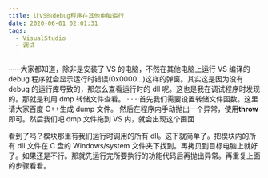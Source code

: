 ```yaml
---
title: 让VS的debug程序在其他电脑运行
date: 2020-06-01 02:01:31
tags:
  - VisualStudio
  - 调试
---
```


······大家都知道，除非是安装了 VS 的电脑，不然在其他电脑上运行 VS 编译的 debug 程序就会显示运行时错误(0x0000...)这样的弹窗。其实这是因为没有 debug 的运行库导致的，那怎么查看运行时的 dll 呢。这也是我在调试程序时发现的。那就是利用 dmp 转储文件查看。
······首先我们需要设置转储文件函数。这里请大家百度 C++生成 dump 文件。 然后在程序内手动抛出一个异常，使用**throw**即可。然后我们吧 dmp 文件拖到 VS 内，就会出现这个画面

<AutoSizeImage src="https://img-blog.csdnimg.cn/20200601015815126.png?x-oss-process=image/watermark,type_ZmFuZ3poZW5naGVpdGk,shadow_10,text_aHR0cHM6Ly9ibG9nLmNzZG4ubmV0L3FxXzI4Mzk4MzAx,size_16,color_FFFFFF,t_70" />

看到了吗？模块那里有我们运行时调用的所有 dll。这下就简单了。把模块内的所有 dll 文件在 C 盘的 Windows/system 文件夹下找到。再拷贝到目标电脑上就好了。如果还是不行。那就先运行完所要执行的功能代码后再抛出异常。再重复上面的步骤看看。

